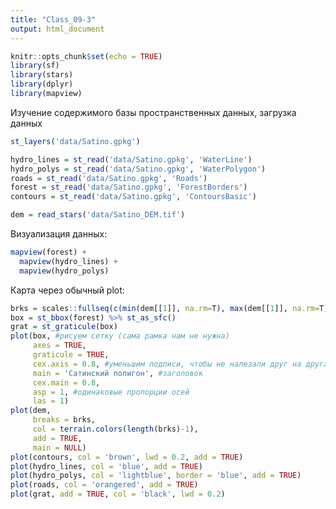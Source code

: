 ```yaml
---
title: "Class_09-3"
output: html_document
---
```


```r
knitr::opts_chunk$set(echo = TRUE)
library(sf)
library(stars)
library(dplyr)
library(mapview)
```

Изучение содержимого базы пространственных данных, загрузка данных
```r
st_layers('data/Satino.gpkg')

hydro_lines = st_read('data/Satino.gpkg', 'WaterLine')
hydro_polys = st_read('data/Satino.gpkg', 'WaterPolygon')
roads = st_read('data/Satino.gpkg', 'Roads')
forest = st_read('data/Satino.gpkg', 'ForestBorders')
contours = st_read('data/Satino.gpkg', 'ContoursBasic')

dem = read_stars('data/Satino_DEM.tif')
```

Визуализация данных:
```r
mapview(forest) + 
  mapview(hydro_lines) + 
  mapview(hydro_polys)
```

Карта через обычный plot:
```r
brks = scales::fullseq(c(min(dem[[1]], na.rm=T), max(dem[[1]], na.rm=T)), 2)
box = st_bbox(forest) %>% st_as_sfc()
grat = st_graticule(box)
plot(box, #рисуем сетку (сама рамка нам не нужна)
     axes = TRUE,
     graticule = TRUE,
     cex.axis = 0.8, #уменьшим подписи, чтобы не налезали друг на друга
     main = 'Сатинский полигон', #заголовок
     cex.main = 0.8,
     asp = 1, #одинаковые пропорции осей
     las = 1)
plot(dem, 
     breaks = brks, 
     col = terrain.colors(length(brks)-1),
     add = TRUE, 
     main = NULL)
plot(contours, col = 'brown', lwd = 0.2, add = TRUE)
plot(hydro_lines, col = 'blue', add = TRUE)
plot(hydro_polys, col = 'lightblue', border = 'blue', add = TRUE)
plot(roads, col = 'orangered', add = TRUE)
plot(grat, add = TRUE, col = 'black', lwd = 0.2)
```

